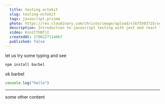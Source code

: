 ```yaml
---
  title: testing octokit
  slug: testing-octokit
  tags: javascript,prisma
  photo: https://res.cloudinary.com/christo/image/upload/v1675503725/se_mrdzg7.jpg
  description: Introduction to javascript testing with jest and react testing library
  video: Ksn1tThNTjI
  createdAt: 1700227114067
  published: false 
---
```




let us try some typing and see

```bash
npm install barbel
```

ok barbel

```javascript
console.log("hello")
```

---

some other content


